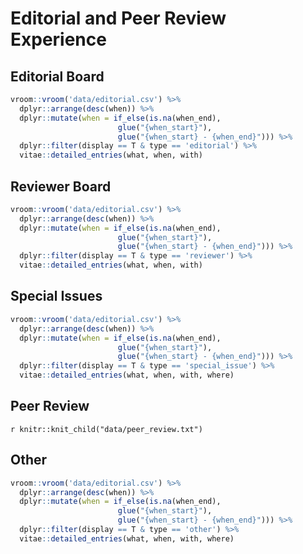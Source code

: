# Editorial and Peer Review Experience
## Editorial Board
```r
vroom::vroom('data/editorial.csv') %>% 
  dplyr::arrange(desc(when)) %>% 
  dplyr::mutate(when = if_else(is.na(when_end), 
                        glue("{when_start}"), 
                        glue("{when_start} - {when_end}"))) %>%
  dplyr::filter(display == T & type == 'editorial') %>% 
  vitae::detailed_entries(what, when, with)
```

## Reviewer Board
```r
vroom::vroom('data/editorial.csv') %>% 
  dplyr::arrange(desc(when)) %>% 
  dplyr::mutate(when = if_else(is.na(when_end), 
                        glue("{when_start}"), 
                        glue("{when_start} - {when_end}"))) %>%
  dplyr::filter(display == T & type == 'reviewer') %>% 
  vitae::detailed_entries(what, when, with)
```

## Special Issues
```r
vroom::vroom('data/editorial.csv') %>% 
  dplyr::arrange(desc(when)) %>% 
  dplyr::mutate(when = if_else(is.na(when_end), 
                        glue("{when_start}"), 
                        glue("{when_start} - {when_end}"))) %>%
  dplyr::filter(display == T & type == 'special_issue') %>% 
  vitae::detailed_entries(what, when, with, where)
```

## Peer Review

`r knitr::knit_child("data/peer_review.txt")`

## Other

```r
vroom::vroom('data/editorial.csv') %>% 
  dplyr::arrange(desc(when)) %>% 
  dplyr::mutate(when = if_else(is.na(when_end), 
                        glue("{when_start}"), 
                        glue("{when_start} - {when_end}"))) %>%
  dplyr::filter(display == T & type == 'other') %>% 
  vitae::detailed_entries(what, when, with, where)
```
